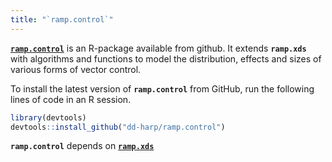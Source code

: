 ```yaml
---
title: "`ramp.control`"
---
```


[**`ramp.control`**](https://dd-harp.github.io/ramp.control/) is an R-package available from github. It extends **`ramp.xds`** with algorithms and functions to model the distribution, effects and sizes of various forms of vector control. 

To install the latest version of **`ramp.control`** from GitHub, run the following lines of code in an R session.

```r
library(devtools)
devtools::install_github("dd-harp/ramp.control")
```

**`ramp.control`** depends on [**`ramp.xds`**](ramp.xds.html)